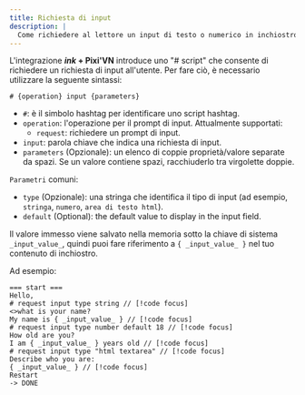 ```yaml
---
title: Richiesta di input
description: |
  Come richiedere al lettore un input di testo o numerico in inchiostro utilizzando lo "script #" di Pixi'VN e accedere al risultato all'interno della tua narrazione.
---
```



L'integrazione **_ink_ + Pixi'VN** introduce uno "# script" che consente di richiedere un <DynamicLink href="/start/input">richiesta di input</DynamicLink> all'utente. Per fare ciò, è necessario utilizzare la seguente sintassi:

```ink title="ink"
# {operation} input {parameters}
```

- `#`: è il simbolo hashtag per identificare uno script hashtag.
- `operation`: l'operazione per il prompt di input. Attualmente supportati:
  - `request`: richiedere un prompt di input.
- `input`: parola chiave che indica una richiesta di input.
- `parameters` (Opzionale): un elenco di coppie proprietà/valore separate da spazi. Se un valore contiene spazi, racchiuderlo tra virgolette doppie.

`Parametri` comuni:

- `type` (Opzionale): una stringa che identifica il tipo di input (ad esempio, `stringa`, `numero`, `area di testo html`).
- `default` (Optional): the default value to display in the input field.

Il valore immesso viene salvato nella memoria sotto la chiave di sistema `_input_value_`, quindi puoi fare riferimento a `{ _input_value_ }` nel tuo contenuto di inchiostro.

Ad esempio:

```ink title="ink"
=== start ===
Hello, 
# request input type string // [!code focus]
<>what is your name?
My name is { _input_value_ } // [!code focus]
# request input type number default 18 // [!code focus]
How old are you?
I am { _input_value_ } years old // [!code focus]
# request input type "html textarea" // [!code focus]
Describe who you are:
{ _input_value_ } // [!code focus]
Restart
-> DONE
```

<InputExample />
